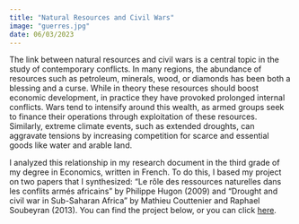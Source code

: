 ```yaml
---
title: "Natural Resources and Civil Wars"
image: "guerres.jpg"
date: 06/03/2023
---
```


::: justify
The link between natural resources and civil wars is a central topic in the study of contemporary conflicts. In many regions, the abundance of resources such as petroleum, minerals, wood, or diamonds has been both a blessing and a curse. While in theory these resources should boost economic development, in practice they have provoked prolonged internal conflicts. Wars tend to intensify around this wealth, as armed groups seek to finance their operations through exploitation of these resources. Similarly, extreme climate events, such as extended droughts, can aggravate tensions by increasing competition for scarce and essential goods like water and arable land.

I analyzed this relationship in my research document in the third grade of my degree in Economics, written in French. To do this, I based my project on two papers that I synthesized: "Le rôle des ressources naturelles dans les conflits armés africains" by Philippe Hugon (2009) and "Drought and civil war in Sub-Saharan Africa" by Mathieu Couttenier and Raphael Soubeyran (2013). You can find the project below, or you can click [here](mini-mémoire%20L3.pdf).
:::

<object data="mini-mémoire L3.pdf" type="application/pdf" width="100%" height="100%" style="min-height:50vh;">

</object>

